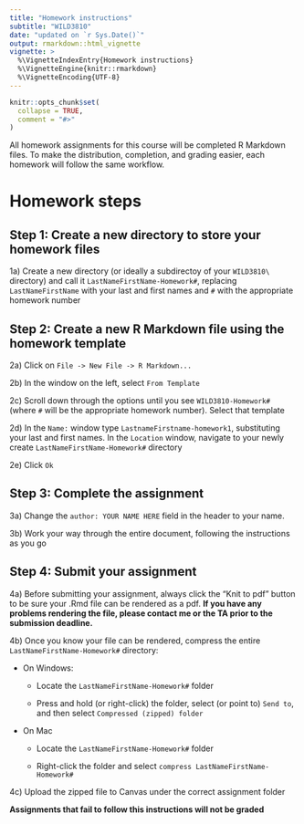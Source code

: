 ```yaml
---
title: "Homework instructions"
subtitle: "WILD3810"
date: "updated on `r Sys.Date()`"
output: rmarkdown::html_vignette
vignette: >
  %\VignetteIndexEntry{Homework instructions}
  %\VignetteEngine{knitr::rmarkdown}
  %\VignetteEncoding{UTF-8}
---
```


```r
knitr::opts_chunk$set(
  collapse = TRUE,
  comment = "#>"
)
```

All homework assignments for this course will be completed R Markdown files. To make the distribution, completion, and grading easier, each homework will follow the same workflow. 

# Homework steps

## Step 1: Create a new directory to store your homework files

1a) Create a new directory (or ideally a subdirectoy of your `WILD3810\` directory) and call it `LastNameFirstName-Homework#`, replacing `LastNameFirstName` with your last and first names and `#` with the appropriate homework number

## Step 2: Create a new R Markdown file using the homework template

2a) Click on `File -> New File -> R Markdown...`

2b) In the window on the left, select `From Template`

2c) Scroll down through the options until you see `WILD3810-Homework#` (where `#` will be the appropriate homework number). Select that template 

2d) In the `Name:` window type `LastnameFirstname-homework1`, substituting your last and first names. In the `Location` window, navigate to your newly create `LastNameFirstName-Homework#` directory

2e) Click `Ok`

## Step 3: Complete the assignment

3a) Change the `author: YOUR NAME HERE` field in the header to your name. 

3b) Work your way through the entire document, following the instructions as you go

## Step 4: Submit your assignment

4a) Before submitting your assignment, always click the "Knit to pdf" button to be sure your .Rmd file can be rendered as a pdf. **If you have any problems rendering the file, please contact me or the TA prior to the submission deadline.**

4b) Once you know your file can be rendered, compress the entire `LastNameFirstName-Homework#` directory:

* On Windows:
    - Locate the `LastNameFirstName-Homework#` folder
      
    - Press and hold (or right-click) the folder, select (or point to) `Send to`, and then select `Compressed (zipped) folder`
      
* On Mac
    - Locate the `LastNameFirstName-Homework#` folder
      
    - Right-click the folder and select `compress LastNameFirstName-Homework#`

4c) Upload the zipped file to Canvas under the correct assignment folder

**Assignments that fail to follow this instructions will not be graded**
